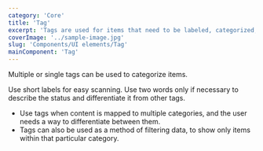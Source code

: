 ```yaml
---
category: 'Core'
title: 'Tag'
excerpt: 'Tags are used for items that need to be labeled, categorized, or organized using keywords that describe them.'
coverImage: '../sample-image.jpg'
slug: 'Components/UI elements/Tag'
mainComponent: 'Tag'
---
```


<Storybook path="iframe.html?viewMode=docs&id=components-ui-elements-tag--documentation&args=" />

Multiple or single tags can be used to categorize items.

Use short labels for easy scanning. Use two words only if necessary to describe the status and differentiate it from other tags.

<DoUse>

- Use tags when content is mapped to multiple categories, and the user needs a way to differentiate between them.
- Tags can also be used as a method of filtering data, to show only items within that particular category.

</DoUse>
